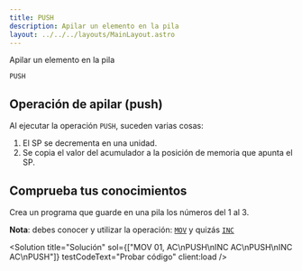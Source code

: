 ```yaml
---
title: PUSH
description: Apilar un elemento en la pila
layout: ../../../layouts/MainLayout.astro
---
```



Apilar un elemento en la pila

```
PUSH
```

## Operación de apilar (push)

Al ejecutar la operación `PUSH`, suceden varias cosas:
1. El SP se decrementa en una unidad.
2. Se copia el valor del acumulador a la posición de memoria que apunta el SP. 

## Comprueba tus conocimientos

Crea un programa que guarde en una pila los números del 1 al 3.

**Nota**: debes conocer y utilizar la operación: [`MOV`](/es/operations/MOV) y quizás [`INC`](/es/operations/INC)

<Solution title="Solución" sol={["MOV 01, AC\nPUSH\nINC AC\nPUSH\nINC AC\nPUSH"]} testCodeText="Probar código" client:load />